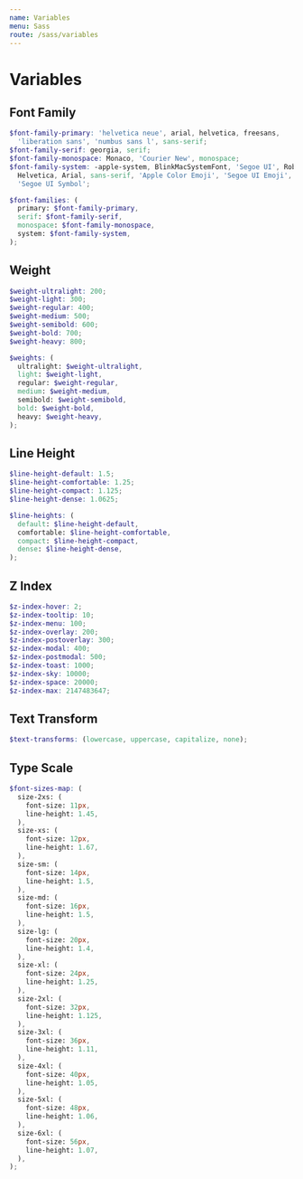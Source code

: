 ```yaml
---
name: Variables
menu: Sass
route: /sass/variables
---
```


# Variables

## Font Family

```scss
$font-family-primary: 'helvetica neue', arial, helvetica, freesans,
  'liberation sans', 'numbus sans l', sans-serif;
$font-family-serif: georgia, serif;
$font-family-monospace: Monaco, 'Courier New', monospace;
$font-family-system: -apple-system, BlinkMacSystemFont, 'Segoe UI', Roboto,
  Helvetica, Arial, sans-serif, 'Apple Color Emoji', 'Segoe UI Emoji',
  'Segoe UI Symbol';

$font-families: (
  primary: $font-family-primary,
  serif: $font-family-serif,
  monospace: $font-family-monospace,
  system: $font-family-system,
);
```

## Weight

```scss
$weight-ultralight: 200;
$weight-light: 300;
$weight-regular: 400;
$weight-medium: 500;
$weight-semibold: 600;
$weight-bold: 700;
$weight-heavy: 800;

$weights: (
  ultralight: $weight-ultralight,
  light: $weight-light,
  regular: $weight-regular,
  medium: $weight-medium,
  semibold: $weight-semibold,
  bold: $weight-bold,
  heavy: $weight-heavy,
);
```

## Line Height

```scss
$line-height-default: 1.5;
$line-height-comfortable: 1.25;
$line-height-compact: 1.125;
$line-height-dense: 1.0625;

$line-heights: (
  default: $line-height-default,
  comfortable: $line-height-comfortable,
  compact: $line-height-compact,
  dense: $line-height-dense,
);
```

## Z Index

```scss
$z-index-hover: 2;
$z-index-tooltip: 10;
$z-index-menu: 100;
$z-index-overlay: 200;
$z-index-postoverlay: 300;
$z-index-modal: 400;
$z-index-postmodal: 500;
$z-index-toast: 1000;
$z-index-sky: 10000;
$z-index-space: 20000;
$z-index-max: 2147483647;
```

## Text Transform

```scss
$text-transforms: (lowercase, uppercase, capitalize, none);
```

## Type Scale

```scss
$font-sizes-map: (
  size-2xs: (
    font-size: 11px,
    line-height: 1.45,
  ),
  size-xs: (
    font-size: 12px,
    line-height: 1.67,
  ),
  size-sm: (
    font-size: 14px,
    line-height: 1.5,
  ),
  size-md: (
    font-size: 16px,
    line-height: 1.5,
  ),
  size-lg: (
    font-size: 20px,
    line-height: 1.4,
  ),
  size-xl: (
    font-size: 24px,
    line-height: 1.25,
  ),
  size-2xl: (
    font-size: 32px,
    line-height: 1.125,
  ),
  size-3xl: (
    font-size: 36px,
    line-height: 1.11,
  ),
  size-4xl: (
    font-size: 40px,
    line-height: 1.05,
  ),
  size-5xl: (
    font-size: 48px,
    line-height: 1.06,
  ),
  size-6xl: (
    font-size: 56px,
    line-height: 1.07,
  ),
);
```
